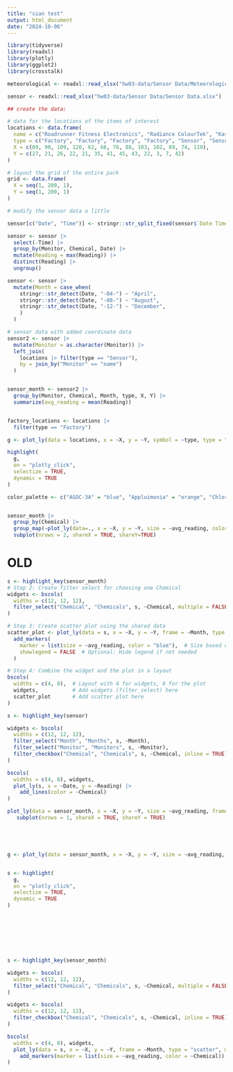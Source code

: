 ```yaml
---
title: "sian test"
output: html_document
date: "2024-10-06"
---
```


```r
library(tidyverse)
library(readxl)
library(plotly)
library(ggplot2)
library(crosstalk)

meteorological <- readxl::read_xlsx("hw03-data/Sensor Data/Meteorological Data.xlsx", range = "A1:C459")

sensor <- readxl::read_xlsx("hw03-data/Sensor Data/Sensor Data.xlsx")
```


```r
## create the data: 

# data for the locations of the items of interest
locations <- data.frame(
  name = c("Roadrunner Fitness Electronics", "Radiance ColourTek", "Kasios Office Furniture", "Indigo Sol Boards", "1", "2", "3", "4", "5", "6", "7", "8", "9"), 
  type = c("Factory", "Factory", "Factory", "Factory", "Sensor", "Sensor", "Sensor", "Sensor", "Sensor", "Sensor", "Sensor", "Sensor", "Sensor"),
  X = c(89, 90, 109, 120, 62, 66, 76, 88, 103, 102, 89, 74, 119), 
  Y = c(27, 21, 26, 22, 21, 35, 41, 45, 43, 22, 3, 7, 42)
)

# layout the grid of the entire park 
grid <- data.frame(
  X = seq(1, 200, 1), 
  Y = seq(1, 200, 1)
)

# modify the sensor data a little 

sensor[c("Date", "Time")] <- stringr::str_split_fixed(sensor$`Date Time`, " ", 2)

sensor <- sensor |> 
  select(-Time) |> 
  group_by(Monitor, Chemical, Date) |> 
  mutate(Reading = max(Reading)) |> 
  distinct(Reading) |> 
  ungroup()

sensor <- sensor |> 
  mutate(Month = case_when(
    stringr::str_detect(Date, "-04-") ~ "April",
    stringr::str_detect(Date, "-08-") ~ "August",
    stringr::str_detect(Date, "-12-") ~ "December",
    )
  )

# sensor data with added coordinate data
sensor2 <- sensor |>
  mutate(Monitor = as.character(Monitor)) |> 
  left_join(
    locations |> filter(type == "Sensor"),
    by = join_by("Monitor" == "name")
  )


sensor_month <- sensor2 |>
  group_by(Monitor, Chemical, Month, type, X, Y) |>
  summarize(avg_reading = mean(Reading))


factory_locations <- locations |>
  filter(type == "Factory")
```



```r
g <- plot_ly(data = locations, x = ~X, y = ~Y, symbol = ~type, type = "scatter", mode = "markers")

highlight(
  g,
  on = "plotly_click",
  selectize = TRUE,
  dynamic = TRUE
)
```







```r

color_palette <- c("AGOC-3A" = "blue", "Appluimonia" = "orange", "Chlorodinine" = "green", "Methylosmolene" = "red")


sensor_month |>
  group_by(Chemical) |>
  group_map(~plot_ly(data=., x = ~X, y = ~Y, size = ~avg_reading, color = ~Chemical, colors = color_palette, frame = ~Month, type = "scatter", mode = "markers"), keep=TRUE) |>
  subplot(nrows = 2, shareX = TRUE, shareY=TRUE)
```




# OLD

```r
s <- highlight_key(sensor_month) 
# Step 2: Create filter select for choosing one Chemical
widgets <- bscols(
  widths = c(12, 12, 12),
  filter_select("Chemical", "Chemicals", s, ~Chemical, multiple = FALSE)  # Single selection
)

# Step 3: Create scatter plot using the shared data
scatter_plot <- plot_ly(data = s, x = ~X, y = ~Y, frame = ~Month, type = "scatter", mode = "markers") %>%
  add_markers(
    marker = list(size = ~avg_reading, color = "blue"),  # Size based on avg_reading, filtered by selected chemical
    showlegend = FALSE  # Optional: Hide legend if not needed
  )

# Step 4: Combine the widget and the plot in a layout
bscols(
  widths = c(4, 8),  # Layout with 4 for widgets, 8 for the plot
  widgets,           # Add widgets (filter_select) here
  scatter_plot       # Add scatter plot here
)
```



```r
s <- highlight_key(sensor) 

widgets <- bscols(
  widths = c(12, 12, 12),
  filter_select("Month", "Months", s, ~Month),
  filter_select("Monitor", "Monitors", s, ~Monitor),
  filter_checkbox("Chemical", "Chemicals", s, ~Chemical, inline = TRUE)
)

bscols(
  widths = c(4, 8), widgets, 
  plot_ly(s, x = ~Date, y = ~Reading) |> 
    add_lines(color = ~Chemical)
)
```




```r




plot_ly(data = sensor_month, x = ~X, y = ~Y, size = ~avg_reading, frame = ~Month, type = "scatter", mode = "markers") +
   subplot(nrows = 1, shareX = TRUE, shareY = TRUE)





g <- plot_ly(data = sensor_month, x = ~X, y = ~Y, size = ~avg_reading, frame = ~Month, type = "scatter", mode = "markers")


s <- highlight(
  g,
  on = "plotly_click",
  selectize = TRUE,
  dynamic = TRUE
)








s <- highlight_key(sensor_month) 

widgets <- bscols(
  widths = c(12, 12, 12),
  filter_select("Chemical", "Chemicals", s, ~Chemical, multiple = FALSE)
)

widgets <- bscols(
  widths = c(12, 12, 12),
  filter_checkbox("Chemical", "Chemicals", s, ~Chemical, inline = TRUE)
)

bscols(
  widths = c(4, 8), widgets, 
  plot_ly(data = s, x = ~X, y = ~Y, frame = ~Month, type = "scatter", mode = "markers") |>
    add_markers(marker = list(size = ~avg_reading, color = ~Chemical))
)




```


